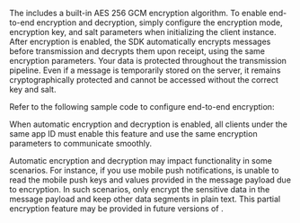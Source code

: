 
The <Vpd k="SDK" /> includes a built-in AES 256 GCM encryption algorithm. To enable end-to-end encryption and decryption, simply configure the encryption mode, encryption key, and salt parameters when initializing the <Vg k="SIG"/> client instance. After encryption is enabled, the SDK automatically encrypts messages before transmission and decrypts them upon receipt, using the same encryption parameters. Your data is protected throughout the transmission pipeline. Even if a message is temporarily stored on the <Vg k="SIG" /> server, it remains cryptographically protected and cannot be accessed without the correct key and salt.

Refer to the following sample code to configure end-to-end encryption:

<EndToEndEncryptionConfig />

When automatic encryption and decryption is enabled, all clients under the same app ID must enable this feature and use the same encryption parameters to communicate smoothly.

<Admonition type="caution" title="Note">
Automatic encryption and decryption may impact functionality in some scenarios. For instance, if you use mobile push notifications, <Vg k="SIG" /> is unable to read the mobile push keys and values provided in the message payload due to encryption. In such scenarios, only encrypt the sensitive data in the message payload and keep other data segments in plain text. This partial encryption feature may be provided in future versions of <Vpd k="SDK" />.
</Admonition>